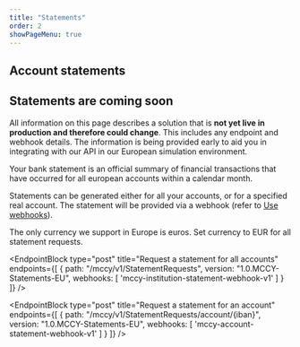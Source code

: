 ```yaml
---
title: "Statements"
order: 2
showPageMenu: true
---
```



## Account statements

<Callout colour="green"><h2>Statements are coming soon</h2><p>All information on this page describes a solution that is <strong>not yet live in production and therefore could change</strong>. This includes any endpoint and webhook details. The information is being provided early to aid you in integrating with our API in our European simulation environment.</p>
</Callout>

Your bank statement is an official summary of financial transactions that have occurred for all european accounts within a calendar month.

Statements can be generated either for all your accounts, or for a specified real account. The statement will be provided via a webhook (refer to [Use webhooks](../api/getting-started/#use-webhooks)).

<Callout colour="blue">The only currency we support in Europe is euros. Set currency to EUR for all statement requests.
</Callout> 

<EndpointBlock
  type="post"
  title="Request a statement for all accounts"
  endpoints={[
    {
      path: "/mccy/v1/StatementRequests",
      version: "1.0.MCCY-Statements-EU",
      webhooks: [
        'mccy-institution-statement-webhook-v1'
      ]
    }
  ]}
/>

<WebhookPlaceholder render='mccy-institution-statement-webhook-v1' />

<EndpointBlock
  type="post"
  title="Request a statement for an account"
  endpoints={[
    {
      path: "/mccy/v1/StatementRequests/account/{iban}",
      version: "1.0.MCCY-Statements-EU",
      webhooks: [
        'mccy-account-statement-webhook-v1'
      ]
    }
  ]}
/>

<WebhookPlaceholder render='mccy-account-statement-webhook-v1' />
